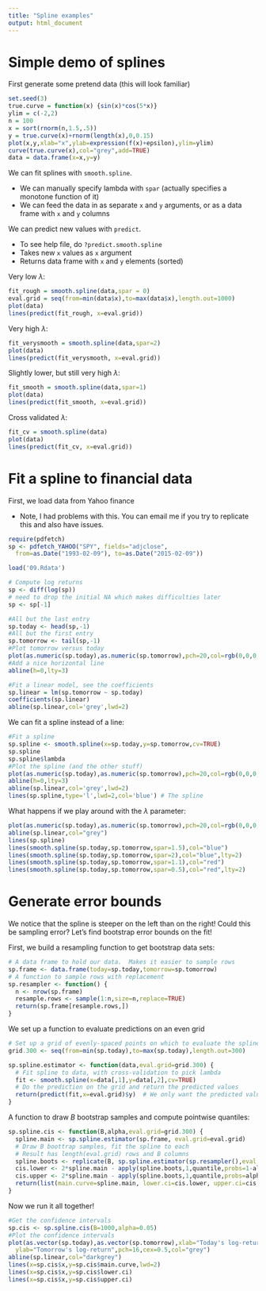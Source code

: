 ```yaml
---
title: "Spline examples"
output: html_document
---
```



Simple demo of splines
=====

First generate some pretend data (this will look familiar)
```r
set.seed(3)
true.curve = function(x) {sin(x)*cos(5*x)}
ylim = c(-2,2)
n = 100
x = sort(rnorm(n,1.5,.5))
y = true.curve(x)+rnorm(length(x),0,0.15)
plot(x,y,xlab="x",ylab=expression(f(x)+epsilon),ylim=ylim)
curve(true.curve(x),col="grey",add=TRUE)
data = data.frame(x=x,y=y)
```

We can fit splines with `smooth.spline`.

- We can manually specify lambda with `spar` (actually specifies a monotone function of it)
- We can feed the data in as separate `x` and `y` arguments, or as a data frame with `x` and `y` columns

We can predict new values with `predict`.

- To see help file, do `?predict.smooth.spline`
- Takes new `x` values as `x` argument
- Returns data frame with `x` and `y` elements (sorted)

Very low $\lambda$:
```r
fit_rough = smooth.spline(data,spar = 0)
eval.grid = seq(from=min(data$x),to=max(data$x),length.out=1000)
plot(data)
lines(predict(fit_rough, x=eval.grid))
```

Very high $\lambda$:
```r
fit_verysmooth = smooth.spline(data,spar=2)
plot(data)
lines(predict(fit_verysmooth, x=eval.grid))
```

Slightly lower, but still very high $\lambda$:
```r
fit_smooth = smooth.spline(data,spar=1)
plot(data)
lines(predict(fit_smooth, x=eval.grid))
```

Cross validated $\lambda$:
```r
fit_cv = smooth.spline(data)
plot(data)
lines(predict(fit_cv, x=eval.grid))
```


Fit a spline to financial data
=====

First, we load data from Yahoo finance

- Note, I had problems with this.  You can email me if you try to replicate this and also have issues.

```r
require(pdfetch)
sp <- pdfetch_YAHOO("SPY", fields="adjclose",
  from=as.Date("1993-02-09"), to=as.Date("2015-02-09"))
```
```r
load('09.Rdata')
```
```r
# Compute log returns
sp <- diff(log(sp))
# need to drop the initial NA which makes difficulties later
sp <- sp[-1]
```

```r
#All but the last entry
sp.today <- head(sp,-1)
#All but the first entry
sp.tomorrow <- tail(sp,-1)
#Plot tomorrow versus today
plot(as.numeric(sp.today),as.numeric(sp.tomorrow),pch=20,col=rgb(0,0,0,.3))
#Add a nice horizontal line
abline(h=0,lty=3)

#Fit a linear model, see the coefficients
sp.linear = lm(sp.tomorrow ~ sp.today)
coefficients(sp.linear)
abline(sp.linear,col='grey',lwd=2)
```

We can fit a spline instead of a line:
```r
#Fit a spline
sp.spline <- smooth.spline(x=sp.today,y=sp.tomorrow,cv=TRUE)
sp.spline
sp.spline$lambda
#Plot the spline (and the other stuff)
plot(as.numeric(sp.today),as.numeric(sp.tomorrow),pch=20,col=rgb(0,0,0,.3),xlab="Today's log-return", ylab="Tomorrow's log-return")
abline(h=0,lty=3)
abline(sp.linear,col='grey',lwd=2)
lines(sp.spline,type='l',lwd=2,col='blue') # The spline
```

What happens if we play around with the $\lambda$ parameter:
```r
plot(as.numeric(sp.today),as.numeric(sp.tomorrow),pch=20,col=rgb(0,0,0,.3),xlab="Today's log-return", ylab="Tomorrow's log-return")
abline(sp.linear,col="grey")
lines(sp.spline)
lines(smooth.spline(sp.today,sp.tomorrow,spar=1.5),col="blue")
lines(smooth.spline(sp.today,sp.tomorrow,spar=2),col="blue",lty=2)
lines(smooth.spline(sp.today,sp.tomorrow,spar=1.1),col="red")
lines(smooth.spline(sp.today,sp.tomorrow,spar=0.5),col="red",lty=2)
```

Generate error bounds
=====

We notice that the spline is steeper on the left than on the right!  Could this be sampling error?  Let's find bootstrap error bounds on the fit!

First, we build a resampling function to get bootstrap data sets:
```r
# A data frame to hold our data.  Makes it easier to sample rows
sp.frame <- data.frame(today=sp.today,tomorrow=sp.tomorrow)
# A function to sample rows with replacement
sp.resampler <- function() {
  n <- nrow(sp.frame)
  resample.rows <- sample(1:n,size=n,replace=TRUE)
  return(sp.frame[resample.rows,])
}
```

We set up a function to evaluate predictions on an even grid
```r
# Set up a grid of evenly-spaced points on which to evaluate the spline
grid.300 <- seq(from=min(sp.today),to=max(sp.today),length.out=300)

sp.spline.estimator <- function(data,eval.grid=grid.300) {
  # Fit spline to data, with cross-validation to pick lambda
  fit <- smooth.spline(x=data[,1],y=data[,2],cv=TRUE)
  # Do the prediction on the grid and return the predicted values
  return(predict(fit,x=eval.grid)$y)  # We only want the predicted values
}
```

A function to draw $B$ bootstrap samples and compute pointwise quantiles:
```r
sp.spline.cis <- function(B,alpha,eval.grid=grid.300) {
  spline.main <- sp.spline.estimator(sp.frame, eval.grid=eval.grid)
  # Draw B boottrap samples, fit the spline to each
  # Result has length(eval.grid) rows and B columns
  spline.boots <- replicate(B, sp.spline.estimator(sp.resampler(),eval.grid=eval.grid))
  cis.lower <- 2*spline.main - apply(spline.boots,1,quantile,probs=1-alpha/2)
  cis.upper <- 2*spline.main - apply(spline.boots,1,quantile,probs=alpha/2)
  return(list(main.curve=spline.main, lower.ci=cis.lower, upper.ci=cis.upper, x=eval.grid))
}
```

Now we run it all together!
```r
#Get the confidence intervals
sp.cis <- sp.spline.cis(B=1000,alpha=0.05)
#Plot the confidence intervals
plot(as.vector(sp.today),as.vector(sp.tomorrow),xlab="Today's log-return",
  ylab="Tomorrow's log-return",pch=16,cex=0.5,col="grey")
abline(sp.linear,col="darkgrey")
lines(x=sp.cis$x,y=sp.cis$main.curve,lwd=2)
lines(x=sp.cis$x,y=sp.cis$lower.ci)
lines(x=sp.cis$x,y=sp.cis$upper.ci)
```
